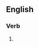 ==English==

===Verb===
{{head|en|present participle}}

# {{present participle of|cop|lang=en|nocat=1}}